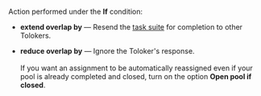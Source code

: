 Action performed under the **If** condition:

- **extend overlap by** — Resend the [task suite](/docs-new/glossary#task-suite) for completion to other Tolokers.

- **reduce overlap by** — Ignore the Toloker's response.<br/><br/>    If you want an assignment to be automatically reassigned even if your pool is already completed and closed, turn on the option **Open pool if closed**.
